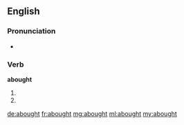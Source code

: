 ==English==

===Pronunciation===
* {{a|US}} {{IPA|/əˈbɔt/|lang=en}}

===Verb===
'''abought'''

# {{en-past of|aby}}
# {{en-past of|abye}}

[[de:abought]]
[[fr:abought]]
[[mg:abought]]
[[ml:abought]]
[[my:abought]]